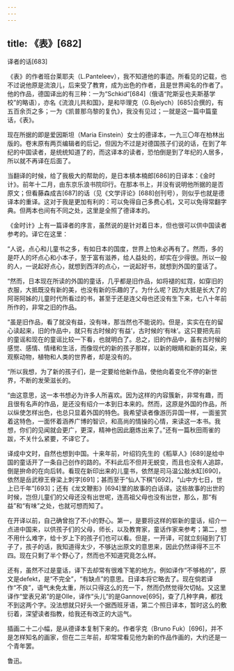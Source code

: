 ```yaml
---
---
---
```

title: 《表》[682]
---




译者的话[683]


《表》的作者班台莱耶夫（L.Panteleev），我不知道他的事迹。所看见的记载，也不过说他原是流浪儿，后来受了教育，成为出色的作者，且是世界闻名的作者了。他的作品，德国译出的有三种：一为“Schkid”[684]（俄语“陀斯妥也夫斯基学校”的略语），亦名《流浪儿共和国》，是和毕理克（G.Bjelych）[685]合撰的，有五百余页之多；一为《凯普那乌黎的复仇》，我没有见过；一就是这一篇中篇童话，《表》。

现在所据的即是爱因斯坦（Maria Einstein）女士的德译本，一九三〇年在柏林出版的。卷末原有两页编辑者的后记，但因为不过是对德国孩子们说的话，在到了年纪的中国读者，是统统知道了的，而这译本的读者，恐怕倒是到了年纪的人居多，所以就不再译在后面了。

当翻译的时候，给了我极大的帮助的，是日本槙本楠郎[686]的日译本：《金时计》。前年十二月，由东京乐浪书院印行。在那本书上，并没有说明他所据的是否原文；但看藤森成吉[687]的话（见《文学评论》[688]创刊号），则似乎也就是德译本的重译。这对于我是更加有利的：可以免得自己多费心机，又可以免得常翻字典。但两本也间有不同之处，这里是全照了德译本的。

《金时计》上有一篇译者的序言，虽然说的是针对着日本，但也很可以供中国读者参考的。译它在这里：

“人说，点心和儿童书之多，有如日本的国度，世界上怕未必再有了。然而，多的是吓人的坏点心和小本子，至于富有滋养，给人益处的，却实在少得很。所以一般的人，一说起好点心，就想到西洋的点心，一说起好书，就想到外国的童话了。

“然而，日本现在所读的外国的童话，几乎都是旧作品，如将褪的虹霓，如穿旧的衣服，大抵既没有新的美，也没有新的乐趣的了。为什么呢？因为大抵是长大了的阿哥阿姊的儿童时代所看过的书，甚至于还是连父母也还没有生下来，七八十年前所作的，非常之旧的作品。

“虽是旧作品，看了就没有益，没有味，那当然也不能说的。但是，实实在在的留心读起来，旧的作品中，就只有古时候的‘有益’，古时候的‘有味’。这只要把先前的童谣和现在的童谣比较一下看，也就明白了。总之，旧的作品中，虽有古时候的感觉、感情、情绪和生活，而像现代的新的孩子那样，以新的眼睛和新的耳朵，来观察动物，植物和人类的世界者，却是没有的。

“所以我想，为了新的孩子们，是一定要给他新作品，使他向着变化不停的新世界，不断的发荣滋长的。

“由这意思，这一本书想必为许多人所喜欢。因为这样的内容簇新，非常有趣，而且很有名声的作品，是还没有绍介一本到日本来的。然而，这原是外国的作品，所以纵使怎样出色，也总只显着外国的特色。我希望读者像游历异国一样，一面鉴赏着这特色，一面怀着涵养广博的智识，和高尚的情操的心情，来读这一本书。我想，你们的见闻就会更广，更深，精神也因此磨炼出来了。”还有一篇秋田雨雀的跋，不关什么紧要，不译它了。

译成中文时，自然也想到中国。十来年前，叶绍钧先生的《稻草人》[689]是给中国的童话开了一条自己创作的路的。不料此后不但并无蜕变，而且也没有人追踪，倒是拚命的在向后转。看现在新印出来的儿童书，依然是司马温公敲水缸[690]，依然是岳武穆王脊梁上刺字[691]；甚而至于“仙人下棋”[692]，“山中方七日，世上已千年”[693]；还有《龙文鞭影》[694]里的故事的白话译。这些故事的出世的时候，岂但儿童们的父母还没有出世呢，连高祖父母也没有出世，那么，那“有益”和“有味”之处，也就可想而知了。

在开译以前，自己确曾抱了不小的野心。第一，是要将这样的崭新的童话，绍介一点进中国来，以供孩子们的父母，师长，以及教育家，童话作家来参考；第二，想不用什么难字，给十岁上下的孩子们也可以看。但是，一开译，可就立刻碰到了钉子了，孩子的话，我知道得太少，不够达出原文的意思来，因此仍然译得不三不四。现在只剩了半个野心了，然而也不知道究竟怎么样。

还有，虽然不过是童话，译下去却常有很难下笔的地方。例如译作“不够格的”，原文是defekt，是“不完全”，“有缺点”的意思。日译本将它略去了。现在倘若译作“不良”，语气未免太重，所以只得这么的充一下，然而仍然觉得欠切帖。又这里译作“堂表兄弟”的是Olle，译作“头儿”的是Gannove[695]，查了几种字典，都找不到这两个字。没法想就只好头一个据西班牙语，第二个照日译本，暂时这么的敷衍着，深望读者指教，给我还有改正的大运气。

插画二十二小幅，是从德译本复制下来的。作者孚克（Bruno Fuk）[696]，并不是怎样知名的画家，但在二三年前，却常常看见他为新的作品作画的，大约还是一个青年罢。

鲁迅。